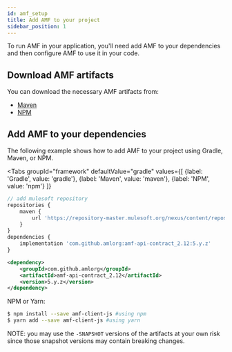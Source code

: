 ```yaml
---
id: amf_setup
title: Add AMF to your project
sidebar_position: 1
---
```


To run AMF in your application, you'll need add AMF to your dependencies and then configure AMF to use it in your code.


## Download AMF artifacts
You can download the necessary AMF artifacts from:
-   [Maven](https://repository-master.mulesoft.org/nexus/content/repositories/releases/com/github/amlorg/amf-api-contract_2.12)
-   [NPM](https://www.npmjs.com/package/amf-client-js)


## Add AMF to your dependencies
The following example shows how to add AMF to your project using Gradle, Maven, or NPM.


<Tabs
    groupId="framework"
    defaultValue="gradle"
    values={[
        {label: 'Gradle', value: 'gradle'},
        {label: 'Maven', value: 'maven'},
        {label: 'NPM', value: 'npm'}
    ]}
>
<TabItem value="gradle">

```js
// add mulesoft repository
repositories {
    maven {
        url 'https://repository-master.mulesoft.org/nexus/content/repositories/releases'
    }
}
dependencies {
    implementation 'com.github.amlorg:amf-api-contract_2.12:5.y.z'
}
```

</TabItem>
<TabItem value="maven">

```xml
<dependency>
    <groupId>com.github.amlorg</groupId>
    <artifactId>amf-api-contract_2.12</artifactId>
    <version>5.y.z</version>
</dependency>
```

</TabItem>
<TabItem value="npm">

NPM or Yarn:
```bash
$ npm install --save amf-client-js #using npm
$ yarn add --save amf-client-js #using yarn
```


</TabItem>
</Tabs>


NOTE: you may use the `-SNAPSHOT` versions of the artifacts at your own risk since those snapshot versions may contain breaking changes.
